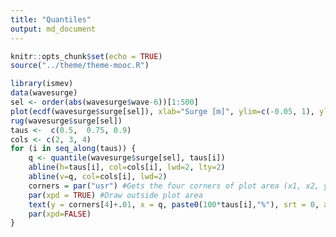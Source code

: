 ---
title: "Quantiles"
output: md_document
---

```{r setup, include=FALSE}
knitr::opts_chunk$set(echo = TRUE)
source("../theme/theme-mooc.R")
```

```{r, flcolours=TRUE}
library(ismev)
data(wavesurge)
sel <- order(abs(wavesurge$wave-6))[1:500]
plot(ecdf(wavesurge$surge[sel]), xlab="Surge [m]", ylim=c(-0.05, 1), ylab=expression(P(Y<=y)), main="",xlim=range(wavesurge$surge[sel]))
rug(wavesurge$surge[sel])
taus <-  c(0.5,  0.75, 0.9)
cols <- c(2, 3, 4)
for (i in seq_along(taus)) {
    q <- quantile(wavesurge$surge[sel], taus[i])
    abline(h=taus[i], col=cols[i], lwd=2, lty=2)
    abline(v=q, col=cols[i], lwd=2)
    corners = par("usr") #Gets the four corners of plot area (x1, x2, y1, y2)
    par(xpd = TRUE) #Draw outside plot area
    text(y = corners[4]+.01, x = q, paste0(100*taus[i],"%"), srt = 0, adj=c(0.5,0), col=cols[i])
    par(xpd=FALSE)
}
```
